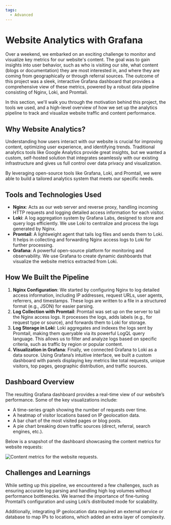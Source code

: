 ```yaml
---
tags:
  - Advanced
---
```



# Website Analytics with Grafana

Over a weekend, we embarked on an exciting challenge to monitor and visualize key metrics for our website's content. The goal was to gain insights into user behavior, such as who is visiting our site, what content (blogs or documentation) they are most interested in, and where they are coming from geographically or through referral sources. The outcome of this project was a sleek, interactive Grafana dashboard that provides a comprehensive view of these metrics, powered by a robust data pipeline consisting of Nginx, Loki, and Promtail.

In this section, we'll walk you through the motivation behind this project, the tools we used, and a high-level overview of how we set up the analytics pipeline to track and visualize website traffic and content performance.

<BlogPost id="nginx-loki-grafana-20230129" />

## Why Website Analytics?

Understanding how users interact with our website is crucial for improving content, optimizing user experience, and identifying trends. Traditional analytics tools like Google Analytics provide great insights, but we wanted a custom, self-hosted solution that integrates seamlessly with our existing infrastructure and gives us full control over data privacy and visualization.

By leveraging open-source tools like Grafana, Loki, and Promtail, we were able to build a tailored analytics system that meets our specific needs.

## Tools and Technologies Used

- **Nginx**: Acts as our web server and reverse proxy, handling incoming HTTP requests and logging detailed access information for each visitor.
- **Loki**: A log aggregation system by Grafana Labs, designed to store and query logs efficiently. We use Loki to centralize and process the logs generated by Nginx.
- **Promtail**: A lightweight agent that tails log files and sends them to Loki. It helps in collecting and forwarding Nginx access logs to Loki for further processing.
- **Grafana**: A powerful open-source platform for monitoring and observability. We use Grafana to create dynamic dashboards that visualize the website metrics extracted from Loki.

## How We Built the Pipeline

1. **Nginx Configuration**: We started by configuring Nginx to log detailed access information, including IP addresses, request URLs, user agents, referrers, and timestamps. These logs are written to a file in a structured format (e.g., JSON) for easier parsing.
2. **Log Collection with Promtail**: Promtail was set up on the server to tail the Nginx access logs. It processes the logs, adds labels (e.g., for request type or source), and forwards them to Loki for storage.
3. **Log Storage in Loki**: Loki aggregates and indexes the logs sent by Promtail, making them queryable via its powerful LogQL query language. This allows us to filter and analyze logs based on specific criteria, such as traffic by region or popular content.
4. **Visualization in Grafana**: Finally, we connected Grafana to Loki as a data source. Using Grafana’s intuitive interface, we built a custom dashboard with panels displaying key metrics like total requests, unique visitors, top pages, geographic distribution, and traffic sources.

## Dashboard Overview

The resulting Grafana dashboard provides a real-time view of our website’s performance. Some of the key visualizations include:

- A time-series graph showing the number of requests over time.
- A heatmap of visitor locations based on IP geolocation data.
- A bar chart of the most visited pages or blog posts.
- A pie chart breaking down traffic sources (direct, referral, search engines, etc.).

Below is a snapshot of the dashboard showcasing the content metrics for website requests:

<Image
  title="Content metrics for the website requests."
  src="/img/grafana/advanced/analytics.png"
/>

## Challenges and Learnings

While setting up this pipeline, we encountered a few challenges, such as ensuring accurate log parsing and handling high log volumes without performance bottlenecks. We learned the importance of fine-tuning Promtail’s configuration and using Loki’s distributed mode for scalability.

Additionally, integrating IP geolocation data required an external service or database to map IPs to locations, which added an extra layer of complexity.
